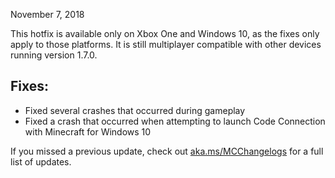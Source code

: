 November 7, 2018

This hotfix is available only on Xbox One and Windows 10, as the fixes only apply to those platforms. It is still multiplayer compatible with other devices running version 1.7.0.

## **Fixes:**

-   Fixed several crashes that occurred during gameplay
-   Fixed a crash that occurred when attempting to launch Code Connection with Minecraft for Windows 10

If you missed a previous update, check out [aka.ms/MCChangelogs](https://aka.ms/MCChangelogs) for a full list of updates.